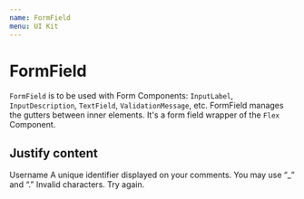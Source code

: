 ```yaml
---
name: FormField
menu: UI Kit
---
```



# FormField

`FormField` is to be used with Form Components: `InputLabel`, `InputDescription`, `TextField`, `ValidationMessage`, etc.
FormField manages the gutters between inner elements. It's a form field wrapper of the `Flex` Component.

## Justify content
<Playground>
    <FormField>
      <InputLabel defaultValue="something.com" color="error" >Username</InputLabel>
      <InputDescription>A unique identifier displayed on your comments. You may use “_” and “.”</InputDescription>
      <TextField/>
      <ValidationMessage>Invalid characters. Try again.</ValidationMessage>
    </FormField>
</Playground>
